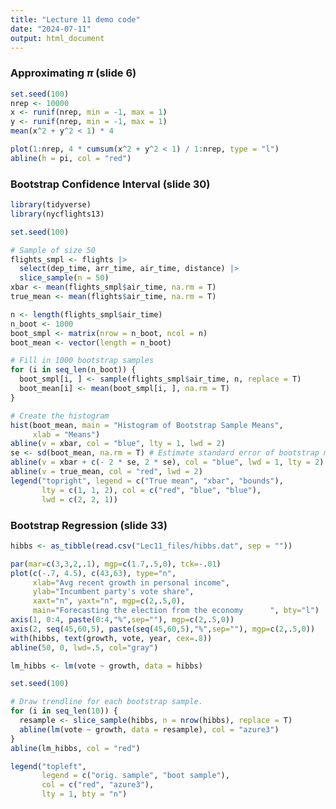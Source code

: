 ```yaml
---
title: "Lecture 11 demo code"
date: "2024-07-11"
output: html_document
---
```


### Approximating $\pi$ (slide 6)

```r
set.seed(100)
nrep <- 10000
x <- runif(nrep, min = -1, max = 1)
y <- runif(nrep, min = -1, max = 1)
mean(x^2 + y^2 < 1) * 4
```

```r
plot(1:nrep, 4 * cumsum(x^2 + y^2 < 1) / 1:nrep, type = "l")
abline(h = pi, col = "red")
```



### Bootstrap Confidence Interval (slide 30)

```r
library(tidyverse)
library(nycflights13)

set.seed(100)

# Sample of size 50
flights_smpl <- flights |>
  select(dep_time, arr_time, air_time, distance) |>
  slice_sample(n = 50)
xbar <- mean(flights_smpl$air_time, na.rm = T)
true_mean <- mean(flights$air_time, na.rm = T)

n <- length(flights_smpl$air_time)
n_boot <- 1000
boot_smpl <- matrix(nrow = n_boot, ncol = n)
boot_mean <- vector(length = n_boot)

# Fill in 1000 bootstrap samples
for (i in seq_len(n_boot)) {
  boot_smpl[i, ] <- sample(flights_smpl$air_time, n, replace = T)
  boot_mean[i] <- mean(boot_smpl[i, ], na.rm = T)
}

# Create the histogram
hist(boot_mean, main = "Histogram of Bootstrap Sample Means",
     xlab = "Means")
abline(v = xbar, col = "blue", lty = 1, lwd = 2)
se <- sd(boot_mean, na.rm = T) # Estimate standard error of bootstrap means
abline(v = xbar + c(- 2 * se, 2 * se), col = "blue", lwd = 1, lty = 2)
abline(v = true_mean, col = "red", lwd = 2)
legend("topright", legend = c("True mean", "xbar", "bounds"),
       lty = c(1, 1, 2), col = c("red", "blue", "blue"),
       lwd = c(2, 2, 1))
```



### Bootstrap Regression (slide 33)

```r
hibbs <- as_tibble(read.csv("Lec11_files/hibbs.dat", sep = ""))

par(mar=c(3,3,2,.1), mgp=c(1.7,.5,0), tck=-.01)
plot(c(-.7, 4.5), c(43,63), type="n",
     xlab="Avg recent growth in personal income",
     ylab="Incumbent party's vote share",
     xaxt="n", yaxt="n", mgp=c(2,.5,0),
     main="Forecasting the election from the economy      ", bty="l")
axis(1, 0:4, paste(0:4,"%",sep=""), mgp=c(2,.5,0))
axis(2, seq(45,60,5), paste(seq(45,60,5),"%",sep=""), mgp=c(2,.5,0))
with(hibbs, text(growth, vote, year, cex=.8))
abline(50, 0, lwd=.5, col="gray")

lm_hibbs <- lm(vote ~ growth, data = hibbs)

set.seed(100)

# Draw trendline for each bootstrap sample.
for (i in seq_len(10)) {
  resample <- slice_sample(hibbs, n = nrow(hibbs), replace = T)
  abline(lm(vote ~ growth, data = resample), col = "azure3")
}
abline(lm_hibbs, col = "red")

legend("topleft",
       legend = c("orig. sample", "boot sample"),
       col = c("red", "azure3"),
       lty = 1, bty = "n")
```


